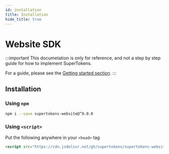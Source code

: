 ```yaml
---
id: installation
title: Installation
hide_title: true
---
```


# Website SDK

:::important
This documetation is only for reference, and not a step by step guide for how to implement SuperTokens.

For a guide, please see the [Getting started section](/docs/community/recipes).
:::

## Installation

### Using ```npm```

```bash
npm i --save supertokens-website@^9.0.0
```


### Using ```<script>```
Put the following anywhere in your ```<head>``` tag

```html
<script src="https://cdn.jsdelivr.net/gh/supertokens/supertokens-website@9.0/bundle/bundle.js"></script>
```
